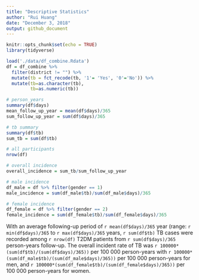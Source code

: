 ```yaml
---
title: "Descriptive Statistics"
author: "Rui Huang"
date: "December 3, 2018"
output: github_document
---
```


```r
knitr::opts_chunk$set(echo = TRUE)
library(tidyverse)
```

```r
load('./data/df_combine.Rdata')
df = df_combine %>% 
  filter(district != "") %>% 
  mutate(tb = fct_recode(tb, '1'= 'Yes', '0'='No')) %>% 
  mutate(tb=as.character(tb),
         tb=as.numeric(tb)) 

# person_years
summary(df$days)
mean_follow_up_year = mean(df$days)/365
sum_follow_up_year = sum(df$days)/365

# tb summary
summary(df$tb)
sum_tb = sum(df$tb)

# all participants
nrow(df)

# overall incidence
overall_incidence = sum_tb/sum_follow_up_year

# male incidence
df_male = df %>% filter(gender == 1)
male_incidence = sum(df_male$tb)/sum(df_male$days)/365

# female incidence
df_female = df %>% filter(gender == 2)
female_incidence = sum(df_female$tb)/sum(df_female$days)/365

```

With an average following-up period of `r mean(df$days)/365` year (range: `r min(df$days)/365` to `r max(df$days)/365` years, `r sum(df$tb)` TB cases were recorded among `r nrow(df)` T2DM patients from `r sum(df$days)/365` person-years follow-up. The overall incident rate of TB was `r 100000*(sum(df$tb)/(sum(df$days)/365))` per 100 000 person-years with `r 100000*(sum(df_male$tb)/(sum(df_male$days)/365))` per 100 000 person-years for men, and `r 100000*(sum(df_female$tb)/(sum(df_female$days)/365))` per 100 000 person-years for women.

